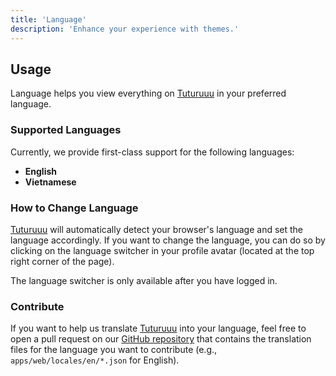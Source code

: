 ```yaml
---
title: 'Language'
description: 'Enhance your experience with themes.'
---
```


## Usage

Language helps you view everything on [Tuturuuu](https://tuturuuu.com) in your preferred language.

### Supported Languages

Currently, we provide first-class support for the following languages:

- **English**
- **Vietnamese**

### How to Change Language

[Tuturuuu](https://tuturuuu.com) will automatically detect your browser's language and set the language accordingly. If you want to change the language, you can do so by clicking on the language switcher in your profile avatar (located at the top right corner of the page).

<Note>The language switcher is only available after you have logged in.</Note>

### Contribute

If you want to help us translate [Tuturuuu](https://tuturuuu.com) into your language, feel free to open a pull request on our [GitHub repository](https://github.com/rmit-nct/hub) that contains the translation files for the language you want to contribute (e.g., `apps/web/locales/en/*.json` for English).
